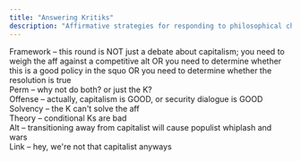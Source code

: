 ```yaml
---
title: "Answering Kritiks"
description: "Affirmative strategies for responding to philosophical challenges"
---
```


Framework – this round is NOT just a debate about capitalism; you need to weigh the aff against a competitive alt OR you need to determine whether this is a good policy in the squo OR you need to determine whether the resolution is true  
Perm – why not do both? or just the K?  
Offense – actually, capitalism is GOOD, or security dialogue is GOOD  
Solvency – the K can't solve the aff  
Theory – conditional Ks are bad  
Alt – transitioning away from capitalist will cause populist whiplash and wars  
Link – hey, we're not that capitalist anyways